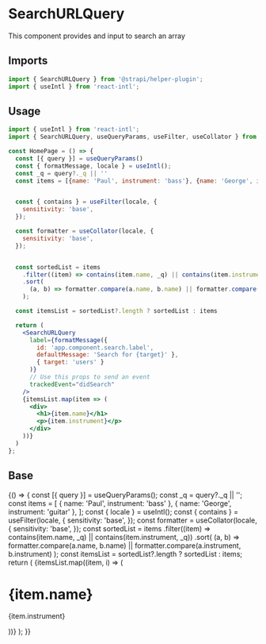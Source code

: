 <!--- Search.stories.mdx --->


<Meta title="components/SearchURLQuery" />

# SearchURLQuery

This component provides and input to search an array

## Imports

```js
import { SearchURLQuery } from '@strapi/helper-plugin';
import { useIntl } from 'react-intl';
```

## Usage

```jsx
import { useIntl } from 'react-intl';
import { SearchURLQuery, useQueryParams, useFilter, useCollator } from '@strapi/helper-plugin';

const HomePage = () => {
  const [{ query }] = useQueryParams()
  const { formatMessage, locale } = useIntl();
  const _q = query?._q || ''
  const items = [{name: 'Paul', instrument: 'bass'}, {name: 'George', instrument: 'guitar'}]


  const { contains } = useFilter(locale, {
    sensitivity: 'base',
  });

  const formatter = useCollator(locale, {
    sensitivity: 'base',
  });


  const sortedList = items
    .filter((item) => contains(item.name, _q) || contains(item.instrument, _q))
    .sort(
      (a, b) => formatter.compare(a.name, b.name) || formatter.compare(a.instrument, b.instrument)
    );

  const itemsList = sortedList?.length ? sortedList : items

  return (
    <SearchURLQuery
      label={formatMessage({
        id: 'app.component.search.label',
        defaultMessage: 'Search for {target}' },
        { target: 'users' }
      )}
      // Use this props to send an event
      trackedEvent="didSearch"
    />
    {itemsList.map(item => (
      <div>
        <h1>{item.name}</h1>
        <p>{item.instrument}</p>
      </div>
    ))}
  )
};
```

## Base

<Canvas>
  <Story name="base">
    {() => {
      const [{ query }] = useQueryParams();
      const _q = query?._q || '';
      const items = [
        { name: 'Paul', instrument: 'bass' },
        { name: 'George', instrument: 'guitar' },
      ];
      const { locale } = useIntl();
      const { contains } = useFilter(locale, {
        sensitivity: 'base',
      });
      const formatter = useCollator(locale, {
        sensitivity: 'base',
      });
      const sortedList = items
        .filter((item) => contains(item.name, _q) || contains(item.instrument, _q))
        .sort(
          (a, b) =>
            formatter.compare(a.name, b.name) || formatter.compare(a.instrument, b.instrument)
        );
      const itemsList = sortedList?.length ? sortedList : items;
      return (
        <Flex direction="column" alignItems="stretch" paddingTop={6} gap={4}>
          <SearchURLQuery label="Label" />
          {itemsList.map((item, i) => (
            <div key={i}>
              <h1>{item.name}</h1>
              <p>{item.instrument}</p>
            </div>
          ))}
        </Flex>
      );
    }}
  </Story>
</Canvas>

<ArgsTable of={SearchURLQuery} />
